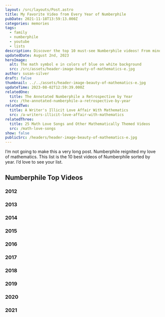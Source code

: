 ```yaml
---
layout: /src/layouts/Post.astro
title: My Favorite Video from Every Year of Numberphile
pubDate: 2021-11-18T13:59:13.000Z
categories: memories
tags:
  - family
  - numberphile
  - youtube
  - lists
description: Discover the top 10 must-see Numberphile videos! From mind-bending math puzzles to fascinating number theories, these videos are sure to spark your curiosity and ignite your love for creative problem-solving.
updatedDate: August 2nd, 2023
heroImage:
  alt: The math symbol e in colors of blue on white background
  src: /src/assets/header-image-beauty-of-mathematics-e.jpg
author: susan-silver
draft: false
thumbnail: ../../assets/header-image-beauty-of-mathematics-e.jpg
updateTime: 2023-08-02T12:59:39.000Z
relatedOne:
  title: The Annotated Numberphile a Retrospective by Year
  src: /the-annotated-numberphile-a-retrospective-by-year
relatedTwo:
  title: A Writer's Illicit Love Affair With Mathematics
  src: /a-writers-illicit-love-affair-with-mathematics
relatedThree:
  title: 25 Math Love Songs and Other Mathematically Themed Videos
  src: /math-love-songs
show: false
publicSrc: /headers/header-image-beauty-of-mathematics-e.jpg
---
```



I’m not going to make this a very long post. Numberphile reignited my love of mathematics.
This list is the 10 best videos of Numberphile sorted by year. I’d love to see your list.

## Numberphile Top Videos

### 2012 

<YouTube id="https://www.youtube.com/watch?v=U6xJfP7-HCc" />

### 2013

<YouTube id="https://www.youtube.com/watch?v=G2_Q9FoD-oQ" />

### 2014

<YouTube id="https://www.youtube.com/watch?v=0r3cEKZiLmg" />

### 2015

<YouTube id="https://www.youtube.com/watch?v=BkOIw7vAZCQ" />

### 2016

<YouTube id="https://www.youtube.com/watch?v=G7zT9MljJ3Y" />

### 2017

<YouTube id="https://www.youtube.com/watch?v=NgbK43jB4rQ" />

### 2018

<YouTube id="https://www.youtube.com/watch?v=zk_Q9y_LNzg&t" />

### 2019

<YouTube id="https://www.youtube.com/watch?v=GXhzZAem7k0" />

### 2020

<YouTube id="https://www.youtube.com/watch?v=qu04xLNrk94" />

### 2021

<YouTube id="https://www.youtube.com/watch?v=VTdVPNvwULM" />
